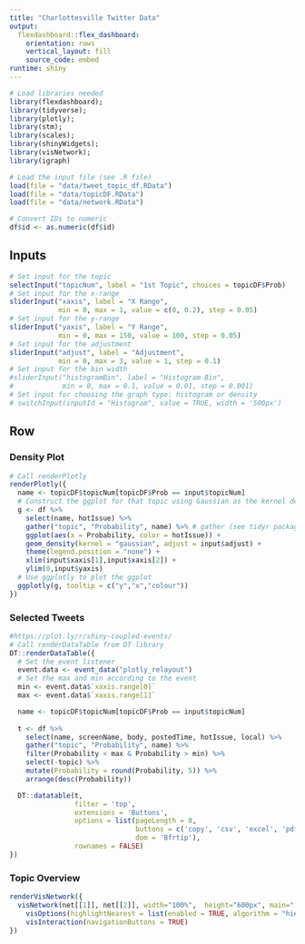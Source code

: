 ```yaml
---
title: "Charlottesville Twitter Data"
output: 
  flexdashboard::flex_dashboard:
    orientation: rows
    vertical_layout: fill
    source_code: embed
runtime: shiny
---
```


```r
# Load libraries needed
library(flexdashboard); 
library(tidyverse); 
library(plotly); 
library(stm); 
library(scales);
library(shinyWidgets);
library(visNetwork);
library(igraph)

# Load the input file (see .R file)
load(file = "data/tweet_topic_df.RData")
load(file = "data/topicDF.RData")
load(file = "data/network.RData")

# Convert IDs to numeric
df$id <- as.numeric(df$id)
```

Inputs {.sidebar}
-------------------------------------

```r
# Set input for the topic
selectInput("topicNum", label = "1st Topic", choices = topicDF$Prob)
# Set input for the x-range
sliderInput("xaxis", label = "X Range",
            min = 0, max = 1, value = c(0, 0.2), step = 0.05)
# Set input for the y-range
sliderInput("yaxis", label = "Y Range",
            min = 0, max = 150, value = 100, step = 0.05)
# Set input for the adjustment
sliderInput("adjust", label = "Adjustment",
            min = 0, max = 3, value = 1, step = 0.1)
# Set input for the bin width
#sliderInput("histogramBin", label = "Histogram Bin",
#            min = 0, max = 0.1, value = 0.01, step = 0.001)
# Set input for choosing the graph type: histogram or density
# switchInput(inputId = "Histogram", value = TRUE, width = '500px')
```

Row {.tabset .tabset-fade}
-------------------------------------
    
### Density Plot

```r
# Call renderPlotly
renderPlotly({
  name <- topicDF$topicNum[topicDF$Prob == input$topicNum]
  # Construct the ggplot for that topic using Gaussian as the kernel density
  g <- df %>%
    select(name, hotIssue) %>%
    gather("topic", "Probability", name) %>% # gather (see tidyr package), creating a new variable value
    ggplot(aes(x = Probability, color = hotIssue)) +
    geom_density(kernel = "gaussian", adjust = input$adjust) +
    theme(legend.position = "none") +
    xlim(input$xaxis[1],input$xaxis[2]) +
    ylim(0,input$yaxis)
  # Use ggplotly to plot the ggplot
  ggplotly(g, tooltip = c("y","x","colour"))
})
```

### Selected Tweets

```r
#https://plot.ly/r/shiny-coupled-events/
# Call renderDataTable from DT library
DT::renderDataTable({
  # Set the event listener
  event.data <- event_data("plotly_relayout")
  # Set the max and min according to the event
  min <- event.data$`xaxis.range[0]`
  max <- event.data$`xaxis.range[1]`

  name <- topicDF$topicNum[topicDF$Prob == input$topicNum]
  
  t <- df %>%
    select(name, screenName, body, postedTime, hotIssue, local) %>%
    gather("topic", "Probability", name) %>%
    filter(Probability < max & Probability > min) %>%
    select(-topic) %>%
    mutate(Probability = round(Probability, 5)) %>%
    arrange(desc(Probability))

  DT::datatable(t, 
                filter = 'top', 
                extensions = 'Buttons',
                options = list(pageLength = 8, 
                               buttons = c('copy', 'csv', 'excel', 'pdf'),
                               dom = 'Bfrtip'), 
                rownames = FALSE)
})
```

### Topic Overview

```r
renderVisNetwork({
  visNetwork(net[[1]], net[[2]], width="100%",  height="600px", main=" ") %>%   
    visOptions(highlightNearest = list(enabled = TRUE, algorithm = "hierarchical")) %>%
    visInteraction(navigationButtons = TRUE) 
})
```